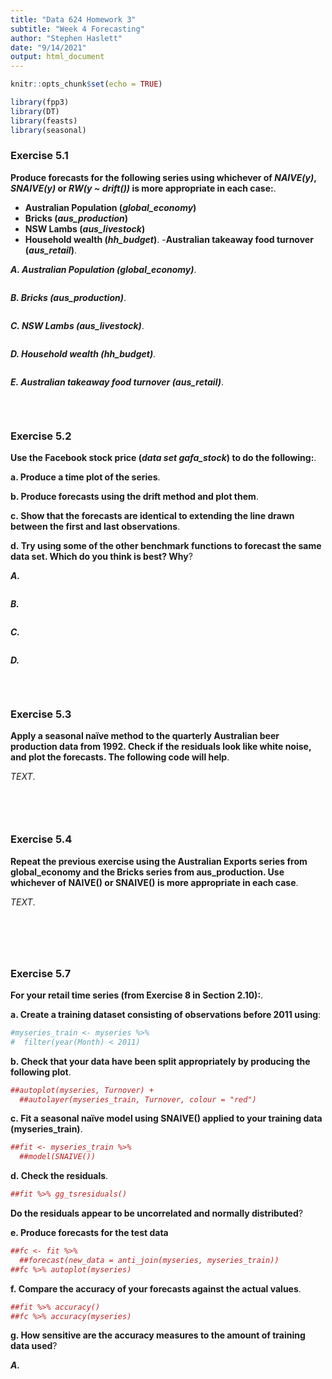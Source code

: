 ```yaml
---
title: "Data 624 Homework 3"
subtitle: "Week 4 Forecasting"
author: "Stephen Haslett"
date: "9/14/2021"
output: html_document
---
```


```r
knitr::opts_chunk$set(echo = TRUE)

library(fpp3)
library(DT)
library(feasts)
library(seasonal)
```

### Exercise 5.1
**Produce forecasts for the following series using whichever of _NAIVE(y)_, _SNAIVE(y)_ or _RW(y ~ drift())_ is more appropriate in each case:**.

- **Australian Population (_global_economy_)**
- **Bricks (_aus_production_)**
- **NSW Lambs (_aus_livestock_)**
- **Household wealth (_hh_budget_)**.
-**Australian takeaway food turnover (_aus_retail_)**.


**_A. Australian Population (global_economy)_**.


```r
```


**_B. Bricks (aus_production)_**.


```r
```

**_C. NSW Lambs (aus_livestock)_**.


```r
```

**_D. Household wealth (hh_budget)_**.


```r
```

**_E. Australian takeaway food turnover (aus_retail)_**.


```r
```


\ 

### Exercise 5.2
**Use the Facebook stock price (_data set gafa_stock_) to do the following:**.

**a. Produce a time plot of the series**.

**b. Produce forecasts using the drift method and plot them**.

**c. Show that the forecasts are identical to extending the line drawn between the first and last observations**.

**d. Try using some of the other benchmark functions to forecast the same data set. Which do you think is best? Why**?


**_A._**

```r

```


**_B._**
```r

```


**_C._**
```r

```


**_D._**
```r
```

\ 

### Exercise 5.3
**Apply a seasonal naïve method to the quarterly Australian beer production data from 1992. Check if the residuals look like white noise, and plot the forecasts. The following code will help**.

_TEXT_.

```r
```


```r
```



\ 

### Exercise 5.4
**Repeat the previous exercise using the Australian Exports series from global_economy and the Bricks series from aus_production. Use whichever of NAIVE() or SNAIVE() is more appropriate in each case**.

_TEXT_.

```r

```

```r

```


```r

```

\ 

### Exercise 5.7
**For your retail time series (from Exercise 8 in Section 2.10):**.

**a. Create a training dataset consisting of observations before 2011 using**:

```r
#myseries_train <- myseries %>%
#  filter(year(Month) < 2011)
```

**b. Check that your data have been split appropriately by producing the following plot**.

```r
##autoplot(myseries, Turnover) +
  ##autolayer(myseries_train, Turnover, colour = "red")
```

**c. Fit a seasonal naïve model using SNAIVE() applied to your training data (myseries_train)**.

```r
##fit <- myseries_train %>%
  ##model(SNAIVE())
```

**d. Check the residuals**.

```r
##fit %>% gg_tsresiduals()
```
  **Do the residuals appear to be uncorrelated and normally distributed**?

**e. Produce forecasts for the test data**

```r
##fc <- fit %>%
  ##forecast(new_data = anti_join(myseries, myseries_train))
##fc %>% autoplot(myseries)

```

**f. Compare the accuracy of your forecasts against the actual values**.

```r
##fit %>% accuracy()
##fc %>% accuracy(myseries)
```

**g. How sensitive are the accuracy measures to the amount of training data used**?


**_A._**

```r

```


```r

```


```r

```

\ 


